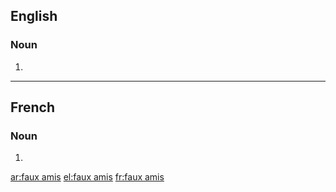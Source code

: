 ==English==

===Noun===
{{head|en|plural}}

# {{plural of|faux ami|lang=en}}

----

==French==

===Noun===
{{head|fr|plural|g=m}}

# {{plural of|faux-ami|lang=fr}}

[[ar:faux amis]]
[[el:faux amis]]
[[fr:faux amis]]